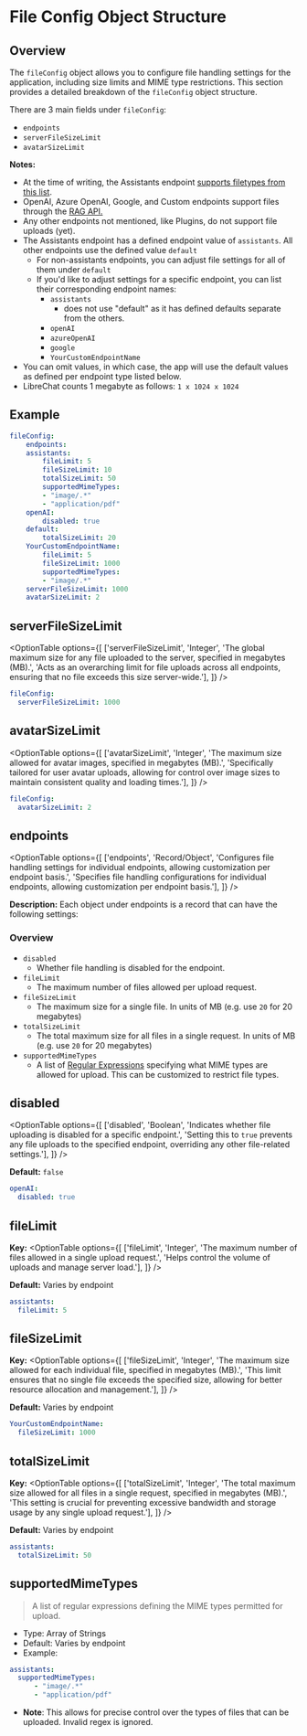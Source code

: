 # File Config Object Structure

## Overview

The `fileConfig` object allows you to configure file handling settings for the application, including size limits and MIME type restrictions. This section provides a detailed breakdown of the `fileConfig` object structure.

There are 3 main fields under `fileConfig`:

  - `endpoints`
  - `serverFileSizeLimit`
  - `avatarSizeLimit`

**Notes:**

- At the time of writing, the Assistants endpoint [supports filetypes from this list](https://platform.openai.com/docs/assistants/tools/supported-files).
- OpenAI, Azure OpenAI, Google, and Custom endpoints support files through the [RAG API.](../../features/rag_api.md)
- Any other endpoints not mentioned, like Plugins, do not support file uploads (yet).
- The Assistants endpoint has a defined endpoint value of `assistants`. All other endpoints use the defined value `default`
  - For non-assistants endpoints, you can adjust file settings for all of them under `default`
  - If you'd like to adjust settings for a specific endpoint, you can list their corresponding endpoint names:
    - `assistants`
        - does not use "default" as it has defined defaults separate from the others.
    - `openAI`
    - `azureOpenAI`
    - `google`
    - `YourCustomEndpointName`
- You can omit values, in which case, the app will use the default values as defined per endpoint type listed below.
- LibreChat counts 1 megabyte as follows: `1 x 1024 x 1024`

## Example

```yaml filename="fileConfig"
fileConfig:
    endpoints:
    assistants:
        fileLimit: 5
        fileSizeLimit: 10
        totalSizeLimit: 50
        supportedMimeTypes:
        - "image/.*"
        - "application/pdf"
    openAI:
        disabled: true
    default:
        totalSizeLimit: 20
    YourCustomEndpointName:
        fileLimit: 5
        fileSizeLimit: 1000
        supportedMimeTypes:
        - "image/.*"
    serverFileSizeLimit: 1000
    avatarSizeLimit: 2
```

## serverFileSizeLimit

<OptionTable
  options={[
    ['serverFileSizeLimit', 'Integer', 'The global maximum size for any file uploaded to the server, specified in megabytes (MB).', 'Acts as an overarching limit for file uploads across all endpoints, ensuring that no file exceeds this size server-wide.'],
  ]}
/>

```yaml filename="fileConfig / serverFileSizeLimit"
fileConfig:
  serverFileSizeLimit: 1000
```


## avatarSizeLimit

<OptionTable
options={[
['avatarSizeLimit', 'Integer', 'The maximum size allowed for avatar images, specified in megabytes (MB).', 'Specifically tailored for user avatar uploads, allowing for control over image sizes to maintain consistent quality and loading times.'],
]}
/>

```yaml filename="fileConfig / avatarSizeLimit"
fileConfig:
  avatarSizeLimit: 2
```

## endpoints

<OptionTable
  options={[
    ['endpoints', 'Record/Object', 'Configures file handling settings for individual endpoints, allowing customization per endpoint basis.', 'Specifies file handling configurations for individual endpoints, allowing customization per endpoint basis.'],
  ]}
/>

**Description:** Each object under endpoints is a record that can have the following settings:

### Overview

  - `disabled`
      - Whether file handling is disabled for the endpoint.
  - `fileLimit`
      - The maximum number of files allowed per upload request.
  - `fileSizeLimit`
      - The maximum size for a single file. In units of MB (e.g. use `20` for 20 megabytes)
  - `totalSizeLimit`
      - The total maximum size for all files in a single request. In units of MB (e.g. use `20` for 20 megabytes)
  - `supportedMimeTypes`
      - A list of [Regular Expressions](https://en.wikipedia.org/wiki/Regular_expression) specifying what MIME types are allowed for upload. This can be customized to restrict file types.

## disabled

<OptionTable
  options={[
    ['disabled', 'Boolean', 'Indicates whether file uploading is disabled for a specific endpoint.', 'Setting this to `true` prevents any file uploads to the specified endpoint, overriding any other file-related settings.'],
  ]}
/>

**Default:** `false`

```yaml filename="fileConfig / endpoints / {endpoint_record} / disabled"
openAI:
  disabled: true
```

## fileLimit

**Key:**
<OptionTable
  options={[
    ['fileLimit', 'Integer', 'The maximum number of files allowed in a single upload request.', 'Helps control the volume of uploads and manage server load.'],
  ]}
/>

**Default:** Varies by endpoint

```yaml filename="fileConfig / endpoints / {endpoint_record} / fileLimit"
assistants:
  fileLimit: 5
```

## fileSizeLimit

**Key:**
<OptionTable
  options={[
    ['fileSizeLimit', 'Integer', 'The maximum size allowed for each individual file, specified in megabytes (MB).', 'This limit ensures that no single file exceeds the specified size, allowing for better resource allocation and management.'],
  ]}
/>

**Default:** Varies by endpoint

```yaml filename="fileConfig / endpoints / {endpoint_record} / fileSizeLimit"
YourCustomEndpointName:
  fileSizeLimit: 1000
```

## totalSizeLimit

**Key:**
<OptionTable
  options={[
    ['totalSizeLimit', 'Integer', 'The total maximum size allowed for all files in a single request, specified in megabytes (MB).', 'This setting is crucial for preventing excessive bandwidth and storage usage by any single upload request.'],
  ]}
/>

**Default:** Varies by endpoint

```yaml filename="fileConfig / endpoints / {endpoint_record} / totalSizeLimit"
assistants:
  totalSizeLimit: 50
```

## supportedMimeTypes

> A list of regular expressions defining the MIME types permitted for upload.

- Type: Array of Strings
- Default: Varies by endpoint
- Example: 
```yaml filename="fileConfig / endpoints / {endpoint_record} / supportedMimeTypes"
assistants:
  supportedMimeTypes:
      - "image/.*"
      - "application/pdf"
```
- **Note**: This allows for precise control over the types of files that can be uploaded. Invalid regex is ignored.